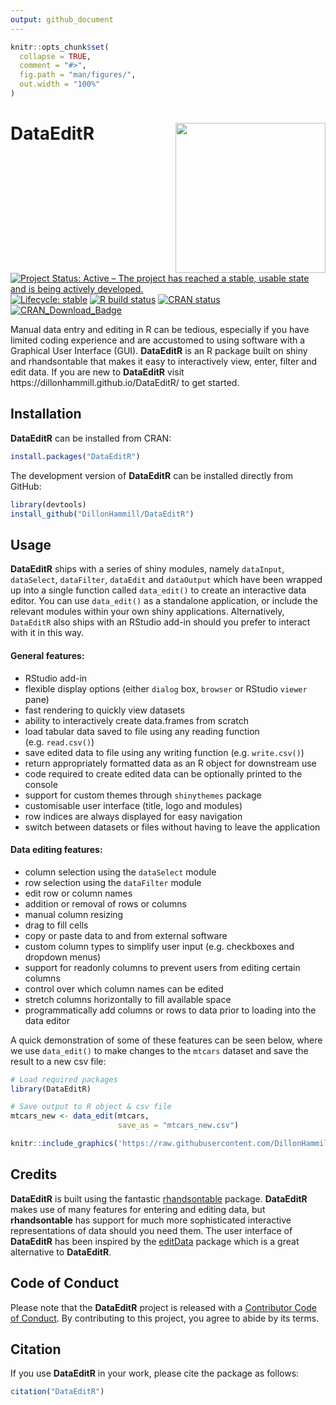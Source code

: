 ```yaml
---
output: github_document
---
```


<!-- README.md is generated from README.Rmd. Please edit that file -->

```r
knitr::opts_chunk$set(
  collapse = TRUE,
  comment = "#>",
  fig.path = "man/figures/",
  out.width = "100%"
)
```

# DataEditR <img src="man/figures/logo.png" align="right" alt="" width="240"/>

<!-- badges: start -->
[![Project Status: Active – The project has reached a stable, usable state and is being actively developed.](https://www.repostatus.org/badges/latest/active.svg)](https://www.repostatus.org/#active)
[![Lifecycle: stable](https://img.shields.io/badge/lifecycle-stable-brightgreen.svg)](https://www.tidyverse.org/lifecycle/#stable)
[![R build status](https://github.com/DillonHammill/DataEditR/workflows/R-CMD-check/badge.svg)](https://github.com/DillonHammill/DataEditR/actions?workflow=R-CMD-check)
[![CRAN status](https://www.r-pkg.org/badges/version/DataEditR)](https://CRAN.R-project.org/package=DataEditR)
[![CRAN_Download_Badge](https://cranlogs.r-pkg.org/badges/grand-total/DataEditR)](https://cran.r-project.org/package=DataEditR)
<!-- badges: end -->

Manual data entry and editing in R can be tedious, especially if you have limited coding experience and are accustomed to using software with a Graphical User Interface (GUI). **DataEditR** is an R package built on shiny and rhandsontable that makes it easy to interactively view, enter, filter and edit data. If you are new to **DataEditR** visit https://dillonhammill.github.io/DataEditR/ to get started. 

## Installation

**DataEditR** can be installed from CRAN:
```r
install.packages("DataEditR")
```

The development version of **DataEditR** can be installed directly from GitHub:
```r
library(devtools)
install_github("DillonHammill/DataEditR")
```

## Usage

**DataEditR** ships with a series of shiny modules, namely `dataInput`, `dataSelect`, `dataFilter`, `dataEdit` and `dataOutput` which have been wrapped up into a single function called `data_edit()` to create an interactive data editor. You can use `data_edit()` as a standalone application, or include the relevant modules within your own shiny applications. Alternatively, `DataEditR` also ships with an RStudio add-in should you prefer to interact with it in this way.

#### General features:

- RStudio add-in
- flexible display options (either `dialog` box, `browser` or RStudio `viewer` pane)
- fast rendering to quickly view datasets
- ability to interactively create data.frames from scratch 
- load tabular data saved to file using any reading function (e.g. `read.csv()`)
- save edited data to file using any writing function (e.g. `write.csv()`)
- return appropriately formatted data as an R object for downstream use
- code required to create edited data can be optionally printed to the console
- support for custom themes through `shinythemes` package
- customisable user interface (title, logo and modules)
- row indices are always displayed for easy navigation
- switch between datasets or files without having to leave the application

#### Data editing features:

- column selection using the `dataSelect` module
- row selection using the `dataFilter` module
- edit row or column names
- addition or removal of rows or columns
- manual column resizing
- drag to fill cells
- copy or paste data to and from external software
- custom column types to simplify user input (e.g. checkboxes and dropdown menus)
- support for readonly columns to prevent users from editing certain columns
- control over which column names can be edited
- stretch columns horizontally to fill available space
- programmatically add columns or rows to data prior to loading into the data editor

A quick demonstration of some of these features can be seen below, where we use `data_edit()` to make changes to the `mtcars` dataset and save the result to a new csv file:

```r
# Load required packages
library(DataEditR)

# Save output to R object & csv file
mtcars_new <- data_edit(mtcars,
                        save_as = "mtcars_new.csv")
```

```r
knitr::include_graphics('https://raw.githubusercontent.com/DillonHammill/DataEditR/master/man/figures/DataEditR/DataEditR-README.gif')
```

## Credits

**DataEditR** is built using the fantastic [rhandsontable](https://github.com/jrowen/rhandsontable) package. **DataEditR** makes use of many features for entering and editing data, but **rhandsontable** has support for much more sophisticated interactive representations of data should you need them. The user interface of **DataEditR** has been inspired by the [editData](https://github.com/cardiomoon/editData) package which is a great alternative to **DataEditR**.

## Code of Conduct
  
Please note that the **DataEditR** project is released with a [Contributor Code of Conduct](https://contributor-covenant.org/version/2/0/CODE_OF_CONDUCT.html). By contributing to this project, you agree to abide by its terms.

## Citation

If you use **DataEditR** in your work, please cite the package as follows:
```r
citation("DataEditR")
```
